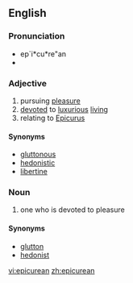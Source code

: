 ==English==
===Pronunciation===
*ep`i*cu*re"an
*{{audio|Epicurean-pronunciation-us.ogg|Audio pronunciation}}

===Adjective===
{{en-adj}}
# pursuing [[pleasure]]
# [[devote]]d to [[luxurious]] [[live|living]]
# relating to [[Epicurus]]

====Synonyms====
* [[gluttonous]]
* [[hedonistic]]
* [[libertine]]

===Noun===
{{en-noun}}
# one who is devoted to pleasure

====Synonyms====
* [[glutton]]
* [[hedonist]]


[[vi:epicurean]]
[[zh:epicurean]]